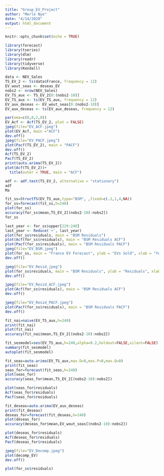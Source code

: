 ```yaml
---
title: "Group_EV_Project"
author: "Merle Nye"
date: "4/14/2020"
output: html_document
---
```


```r
knitr::opts_chunk$set(echo = TRUE)
```

```r
library(forecast)
library(tseries)
library(dlm)
library(readr)
library(tidyverse)
library(Kendall)
```

```r
data <- NEV_Sales
TS_EV_2 <- ts(data$France, frequency = 12)
EV_wout_seas <- deseas_EV
nobs2 <- nrow(NEV_Sales)
EV_TS_aux <- TS_EV_2[0:(nobs2-10)]
EV_TS_aux <- ts(EV_TS_aux, frequency = 12)
EV_aux_deseas <- EV_wout_seas[0:(nobs2-10)]
EV_aux_deseas <- ts(EV_aux_deseas, frequency = 12)
```

```r
par(oma=c(0,0,2,0))
EV_Acf <- Acf(TS_EV_2, plot = FALSE)
jpeg(file="EV_ACF.jpeg")
plot(EV_Acf, main ="ACF")
dev.off()
jpeg(file="EV_PACF.jpeg")
plot(Pacf(TS_EV_2), main = "PACF")
dev.off()
Acf(TS_EV_2)
Pacf(TS_EV_2)
print(auto.arima(TS_EV_2))
plot(Acf(TS_EV_2))+
  title(outer = TRUE, main = "ACF")

```

```r
adf <- adf.test(TS_EV_2, alternative = "stationary")
adf
Ma
```



```r
fit_ss=StructTS(EV_TS_aux,type="BSM", ,fixed=c(.1,1,4,NA))
for_ss=forecast(fit_ss,h=240)
plot(for_ss)
accuracy(for_ss$mean,TS_EV_2[(nobs2-10):nobs2])
for_ss

last_year <- for_ss$upper[229:240]
last_year <- Reduce('+', last_year)
plot(for_ss$residuals, main = "BSM Residuals")
plot(Acf(for_ss$residuals), main = "BSM Residuals ACF")
plot(Pacf(for_ss$residuals), main = "BSM Residuals PACF")
jpeg(file="EV_BSM.jpeg")
plot(for_ss, main = "France EV Forecast", ylab = "EVs Sold", xlab = "Years")
dev.off()

jpeg(file="EV_Resid.jpeg")
plot(for_ss$residuals, main = "BSM Residuals", ylab = "Residuals", xlab = "Years")
dev.off()

jpeg(file="EV_Resid_ACF.jpeg")
plot(Acf(for_ss$residuals), main = "BSM Residuals ACF")
dev.off()

jpeg(file="EV_Resid_PACF.jpeg")
plot(Pacf(for_ss$residuals), main = "BSM Residuals PACF")
dev.off()

```



```r
fit_nai=naive(EV_TS_aux,h=240)
print(fit_nai)
plot(fit_nai)
accuracy(fit_nai$mean,TS_EV_2[(nobs2-10):nobs2])
```
```r
fit_sesmodel=ses(EV_TS_aux,h=240,alpha=0.2,holdout=FALSE,silent=FALSE)
summary(fit_sesmodel)
autoplot(fit_sesmodel)
```


```r
fit_seas=auto.arima(EV_TS_aux,max.D=0,max.P=0,max.Q=0)
print(fit_seas)
seas_for=forecast(fit_seas,h=240)
plot(seas_for)
accuracy(seas_for$mean,TS_EV_2[(nobs2-10):nobs2])

plot(seas_for$residuals)
Acf(seas_for$residuals)
Pacf(seas_for$residuals)

```

```r
fit_deseas=auto.arima(EV_aux_deseas)
print(fit_deseas)
deseas_for=forecast(fit_deseas,h=240)
plot(deseas_for)
accuracy(deseas_for$mean,EV_wout_seas[(nobs2-10):nobs2])

plot(deseas_for$residuals)
Acf(deseas_for$residuals)
Pacf(deseas_for$residuals)
```


```r
jpeg(file="EV_Decomp.jpeg")
plot(decomp_EV)
dev.off()
```

```r

plot(for_ss$residuals)
```



